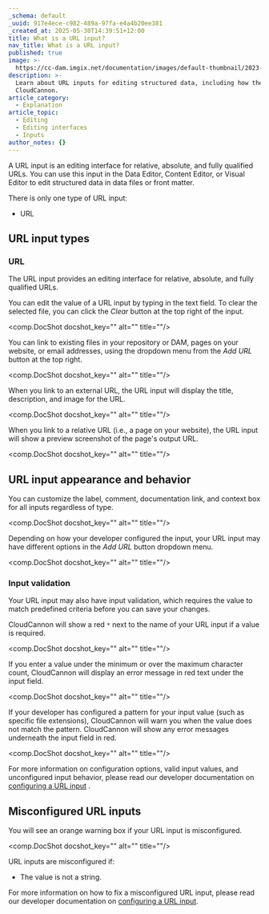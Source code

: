 ```yaml
---
_schema: default
_uuid: 917e4ece-c982-489a-97fa-e4a4b20ee381
_created_at: 2025-05-30T14:39:51+12:00
title: What is a URL input?
nav_title: What is a URL input?
published: true
image: >-
  https://cc-dam.imgix.net/documentation/images/default-thumbnail/2023-Q4/CloudCannon-Documentation-Thumbnail.png
description: >-
  Learn about URL inputs for editing structured data, including how they work in
  CloudCannon.
article_category:
  - Explanation
article_topic:
  - Editing
  - Editing interfaces
  - Inputs
author_notes: {}
---
```

A URL input is an editing interface for relative, absolute, and fully qualified URLs. You can use this input in the Data Editor, Content Editor, or Visual Editor to edit structured data in data files or front matter.

There is only one type of URL input:

* URL

## URL input types

### URL

The URL input provides an editing interface for relative, absolute, and fully qualified URLs.

You can edit the value of a URL input by typing in the text field. To clear the selected file, you can click the *Clear* button at the top right of the input.

<comp.DocShot docshot_key="" alt="" title=""/>

You can link to existing files in your repository or DAM, pages on your website, or email addresses, using the dropdown menu from the *Add URL* button at the top right.

<comp.DocShot docshot_key="" alt="" title=""/>

When you link to an external URL, the URL input will display the title, description, and image for the URL.

<comp.DocShot docshot_key="" alt="" title=""/>

When you link to a relative URL (i.e., a page on your website), the URL input will show a preview screenshot of the page's output URL.

<comp.DocShot docshot_key="" alt="" title=""/>

## URL input appearance and behavior

You can customize the label, comment, documentation link, and context box for all inputs regardless of type.

<comp.DocShot docshot_key="" alt="" title=""/>

Depending on how your developer configured the input, your URL input may have different options in the *Add URL* button dropdown menu.

<comp.DocShot docshot_key="" alt="" title=""/>

### Input validation

Your URL input may also have input validation, which requires the value to match predefined criteria before you can save your changes.

CloudCannon will show a red `*` next to the name of your URL input if a value is required.

<comp.DocShot docshot_key="" alt="" title=""/>

If you enter a value under the minimum or over the maximum character count, CloudCannon will display an error message in red text under the input field.

<comp.DocShot docshot_key="" alt="" title=""/>

If your developer has configured a pattern for your input value (such as specific file extensions), CloudCannon will warn you when the value does not match the pattern. CloudCannon will show any error messages underneath the input field in red.

<comp.DocShot docshot_key="" alt="" title=""/>

For more information on configuration options, valid input values, and unconfigured input behavior, please read our developer documentation on [configuring a URL input](/documentation/articles/configure-a-url-input/) .

## Misconfigured URL inputs

You will see an orange warning box if your URL input is misconfigured.

<comp.DocShot docshot_key="" alt="" title=""/>

URL inputs are misconfigured if:

* The value is not a string.

For more information on how to fix a misconfigured URL input, please read our developer documentation on [configuring a URL input](/documentation/articles/configure-a-url-input/).
